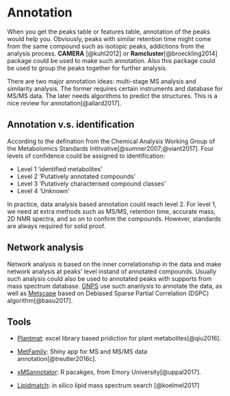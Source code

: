 # Annotation

When you get the peaks table or features table, annotation of the peaks would help you. Obviously, peaks with similar retention time might come from the same compound such as isotopic peaks, addictions from the analysis process. **CAMERA** [@kuhl2012] or **Ramcluster**[@broeckling2014] package could be used to make such annotation. Also this package could be used to group the peaks together for further analysis.

There are two major annotation ideas:  multi-stage MS analysis and similarity analysis. The former requires certain instruments and database for MS/MS data. The later needs algorithms to predict the structures. This is a nice review for annotation[@allard2017].

## Annotation v.s. identification

According to the defination from the Chemical Analysis Working Group of the Metabolomics Standards Intitvative[@sumner2007;@viant2017]. Four levels of confidence could be assigned to identification:

- Level 1 'identified metabolites'
- Level 2 'Putatively annotated compounds'
- Level 3 'Putatively characterised compound classes'
- Level 4 'Unknown'

In practice, data analysis based annotation could reach level 2. For level 1, we need at extra methods such as MS/MS, retention time, accurate mass, 2D NMR spectra, and so on to confirm the compounds. However, standards are always required for solid proof.

## Network analysis

Network analysis is based on the inner correlationship in the data and make network analysis at peaks' level instand of annotated compounds. Usually such analysis could also be used to annotated peaks with supports from mass spectrum database. [GNPS](https://gnps.ucsd.edu/ProteoSAFe/static/gnps-splash.jsp) use such ananlysis to annotate the data, as well as [Metscape](http://metscape.med.umich.edu/) based on Debiased Sparse Partial Correlation (DSPC) algorithm[@basu2017].

## Tools

- [Plantmat](https://sourceforge.net/projects/plantmat/): excel library based pridiction for plant metabolites[@qiu2016].

- [MetFamily](https://msbi.ipb-halle.de/MetFamily/): Shiny app for MS and MS/MS data annotation[@treutler2016c].

- [xMSannotator](https://sourceforge.net/projects/xmsannotator/): R pacakges, from Emory University[@uppal2017].

- [Lipidmatch](http://secim.ufl.edu/secim-tools/lipidmatch/): in silico lipid mass spectrum search [@koelmel2017]

